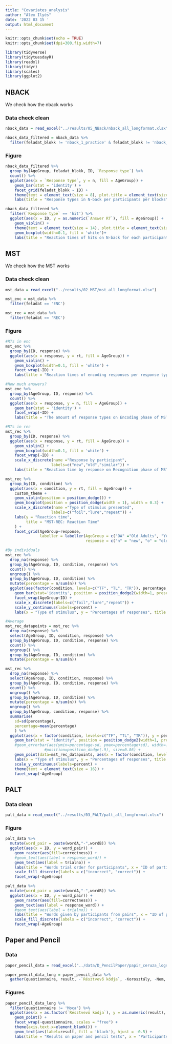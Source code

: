 ```yaml
---
title: "Covariates_analysis"
author: "Alex Ilyés"
date: '2022 03 15 '
output: html_document
---
```


```r
knitr::opts_chunk$set(echo = TRUE)
knitr::opts_chunk$set(dpi=300,fig.width=7)

library(tidyverse)
library(tidytuesdayR)
library(readxl)
library(tidyr)
library(scales)
library(ggplot2)
```

## NBACK

We check how the nback works 

### Data check clean

```r

nback_data = read_excel("../results/05_NBack/nback_all_longformat.xlsx")

nback_data_filtered = nback_data %>%
  filter(feladat_blokk != 'nback_1_practice' & feladat_blokk != 'nback_2_practice')

```


### Figure

```r

nback_data_filtered %>%
  group_by(AgeGroup, feladat_blokk, ID, `Response type`) %>%
  count() %>%
  ggplot(aes(x = `Response type`, y = n, fill = AgeGroup)) +
    geom_bar(stat = 'identity') +
    facet_grid(feladat_blokk ~ ID) +
    theme(text = element_text(size = 8), plot.title = element_text(size=15)) +
    labs(title = "Response types in N-back per participants per blocks", x = "Response types", y = "Number of responses in type", fill = "ID of Participants")

nback_data_filtered %>%
  filter(`Response type` == 'hit') %>%
  ggplot(aes(x = ID, y = as.numeric(`Answer RT`), fill = AgeGroup)) +
    geom_violin() +
    theme(text = element_text(size = 14), plot.title = element_text(size=20)) +
    geom_boxplot(width=0.1, fill = 'white')+
    labs(title = "Reaction times of hits on N-back for each participant", x = "Participants", y = "Reaction times (RT)", fill = "ID of Participants")
```


## MST

We check how the MST works 

### Data check clean

```r

mst_data = read_excel("../results/02_MST/mst_all_longformat.xlsx")

mst_enc = mst_data %>%
  filter(feladat == 'ENC')

mst_rec = mst_data %>%
  filter(feladat == 'REC')

```

### Figure

```r
#RTs in enc
mst_enc %>%
  group_by(ID, response) %>%
  ggplot(aes(x = response, y = rt, fill = AgeGroup)) +
    geom_violin() +
    geom_boxplot(width=0.1, fill = 'white') +
    facet_wrap(~ID) +
    labs(title = "Reaction times of encoding responses per response type on Encoding phase of MST", x = "Response type", y = "Reaction times (RT)", fill = "ID of Participants")

#How much answers?
mst_enc %>%
  group_by(AgeGroup, ID, response) %>%
  count() %>%
  ggplot(aes(x = response, y = n, fill = AgeGroup)) +
    geom_bar(stat = 'identity') +
    facet_wrap(~ID) +
    labs(title = "The amount of response types on Encoding phase of MST", x = "Response type", y = "Amount", fill = "ID of Participants")

```

```r

#RTs in rec
mst_rec %>%
  group_by(ID, response) %>%
  ggplot(aes(x = response, y = rt, fill = AgeGroup)) +
    geom_violin() +
    geom_boxplot(width=0.1, fill = 'white') +
    facet_wrap(~ID) +
    scale_x_discrete(name ="Response by participant", 
                    labels=c("new","old","similar")) +
    labs(title = "Reaction time by response on Recognition phase of MST", y = "Reaction time (RT)")

mst_rec %>%
  group_by(ID, condition) %>%
  ggplot(aes(x = condition, y = rt, fill = AgeGroup)) +
    custom_theme +
    geom_violin(position = position_dodge()) +
    geom_boxplot(position = position_dodge(width = 1), width = 0.3) +
    scale_x_discrete(name ="Type of stimulus presented", 
                    labels=c("foil","lure","repeat")) +
    labs(y = "Reaction time", 
         title = "MST-REC: Reaction Time" 
    ) +
    facet_grid(AgeGroup~response,
               labeller = labeller(AgeGroup = c("OA" ="Old Adults", "YA" = "Young Adults"),
                                   response = c("n" = "new", "o" = "old", "s" = "similar")))


```
```r

#By individuals
mst_rec %>%
  drop_na(response) %>%
  group_by(AgeGroup, ID, condition, response) %>%
  count() %>%
  ungroup() %>%
  group_by(AgeGroup, ID, condition) %>%
  mutate(percentage = n/sum(n)) %>%
  ggplot(aes(factor(condition, levels=c("TF", "TL", "TR")), percentage, fill = factor(response, labels=c("new", "old", "similar")))) +
    geom_bar(stat='identity', position = position_dodge2(width=1, preserve ="single")) +
    facet_wrap(AgeGroup~ID) +
    scale_x_discrete(labels=c("foil","lure","repeat")) +
    scale_y_continuous(labels=percent) +
    labs(x = "Type of stimulus", y = "Percentages of responses", title = "Pilot data of 5 participants (MST) - responses * types", fill = "Type of response")

#Average
mst_rec_datapoints = mst_rec %>%
  drop_na(response) %>%
  select(AgeGroup, ID, condition, response) %>%
  group_by(AgeGroup, ID, condition, response) %>%
  count() %>%
  ungroup() %>%
  group_by(AgeGroup, ID, condition) %>%
  mutate(percentage = n/sum(n))

mst_rec %>%
  drop_na(response) %>%
  select(AgeGroup, ID, condition, response) %>%
  group_by(AgeGroup, ID, condition, response) %>%
  count() %>%
  ungroup() %>%
  group_by(AgeGroup, ID, condition) %>%
  mutate(percentage = n/sum(n)) %>%
  ungroup() %>%
  group_by(AgeGroup, condition, response) %>%
  summarise(
    sd=sd(percentage),
    percentage=mean(percentage)
    ) %>%
  ggplot(aes(x = factor(condition, levels=c("TF", "TL", "TR")), y = percentage, fill=factor(response, labels=c("new", "old", "similar")))) +
    geom_bar(stat = "identity", position = position_dodge2(width=1, preserve ="single")) +
    #geom_errorbar(aes(ymin=percentage-sd, ymax=percentage+sd), width=.3,
                 #position=position_dodge(.9), size=0.86) +
    geom_point(data=mst_rec_datapoints, aes(x = factor(condition, levels=c("TF", "TL", "TR")), y = percentage, fill=factor(response, labels=c("new", "old", "similar"))), position = position_jitterdodge(dodge.width = 1, jitter.width=0.4)) +
    labs(x = "Type of stimulus", y = "Percentages of responses", title = "Pilot data of 5 participants (MST) - responses * types", fill = "Type of response") +
    scale_y_continuous(labels=percent) +
    theme(text = element_text(size = 16)) +
    facet_wrap(~AgeGroup)

```



## PALT

### Data clean

```r

palt_data = read_excel("../results/03_PALT/palt_all_longformat.xlsx")

```


### Figure

```r

palt_data %>%
  mutate(word_pair = paste(wordA,"-",wordB)) %>%
  ggplot(aes(x = ID, y = word_pair)) + 
    geom_raster(aes(fill=correctness)) +
    #geom_text(aes(label = response_word)) +
    geom_text(aes(label = trialno)) +
    labs(title = "Words trial order for participants", x = "ID of participant", y = "Word pairs to associate", fill = "Correct or not") +
    scale_fill_discrete(labels = c("incorrect", "correct")) +
    facet_wrap(~AgeGroup)

palt_data %>%
  mutate(word_pair = paste(wordA,"-",wordB)) %>%
  ggplot(aes(x = ID, y = word_pair)) + 
    geom_raster(aes(fill=correctness)) +
    geom_text(aes(label = response_word)) +
    #geom_text(aes(label = trialno)) +
    labs(title = "Words given by participants from pairs", x = "ID of participant", y = "Word pairs to associate", fill = "Correct or not") +
    scale_fill_discrete(labels = c("incorrect", "correct")) +
    facet_wrap(~AgeGroup)

```


## Paper and Pencil

### Data

```r

paper_pencil_data = read_excel("../data/D_PencilPaper/papir_ceruza_logs.xlsx")

paper_pencil_data_long = paper_pencil_data %>%
  gather(questionnaire, result, -`Résztvevő kódja`, -Korosztály, -Nem, -Kor)

```


### Figures

```r

paper_pencil_data_long %>%
  filter(questionnaire != 'Moca') %>%
  ggplot(aes(x = as.factor(`Résztvevő kódja`), y = as.numeric(result), color = as.factor(Korosztály))) +
    geom_point() +
    facet_wrap(~questionnaire, scales = "free") +
    theme(axis.text.x=element_blank()) +
    geom_text(aes(label=result, fill = 'black'), hjust = -0.5) +
    labs(title = "Results on paper and pencil tests", x = "Participants", y = "Results of different tests", color = "ID of Participants")
    
    


```

